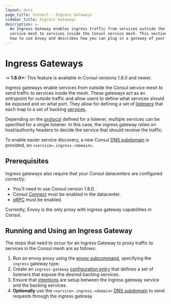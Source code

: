 ```yaml
---
layout: docs
page_title: Connect - Ingress Gateways
sidebar_title: Ingress Gateways
description: >-
  An Ingress Gateway enables ingress traffic from services outside the Consul
  service mesh to services inside the Consul service mesh. This section details
  how to use Envoy and describes how you can plug in a gateway of your choice.
---
```


# Ingress Gateways

-> **1.8.0+:**  This feature is available in Consul versions 1.8.0 and newer.

Ingress gateways enable services from outside the Consul service mesh to send
traffic to services inside the mesh. These gateways act as an entrypoint for
outside traffic and allow users to define what services should be exposed and
on what port. They allow for defining a set of
[listeners](/docs/agent/config-entries/ingress-gateway#listeners) that each map
to a set of backing
[services](/docs/agent/config-entries/ingress-gateway#services).

Depending on the
[protocol](/docs/agent/config-entries/ingress-gateway#protocol) defined for a
listener, multiple services can be specified for a single listener. In this
case, the ingress gateway relies on host/authority headers to decide the
service that should receive the traffic.

To enable easier service discovery, a new Consul [DNS
subdomain](/docs/agent/dns#ingress-service-lookups) is provided, on
`<service>.ingress.<domain>`.

## Prerequisites

Ingress gateways also require that your Consul datacenters are configured correctly:

- You'll need to use Consul version 1.8.0.
- Consul [Connect](/docs/agent/options#connect) must be enabled in the datacenter.
- [gRPC](/docs/agent/options#grpc_port) must be enabled.

Currently, Envoy is the only proxy with ingress gateway capabilities in Consul.

## Running and Using an Ingress Gateway

The steps that need to occur for an Ingress Gateway to proxy traffic to services in the Consul mesh are as follows:

1. Run an envoy proxy using the [envoy subcommand](/docs/commands/connect/envoy), specifying the `ingress` gateway type.
2. Create an `ingress-gateway` [configuration entry](/docs/agent/config-entries/ingress-gateway) that defines a set of listeners that expose the desired backing services.
3. Ensure that [intentions](/docs/connect/intentions) are setup between the ingress gateway service and the backing services.
4. **Optionally** use the `<service>.ingress.<domain>` [DNS subdomain](/docs/agent/dns#ingress-service-lookups) to send requests through the ingress gateway
